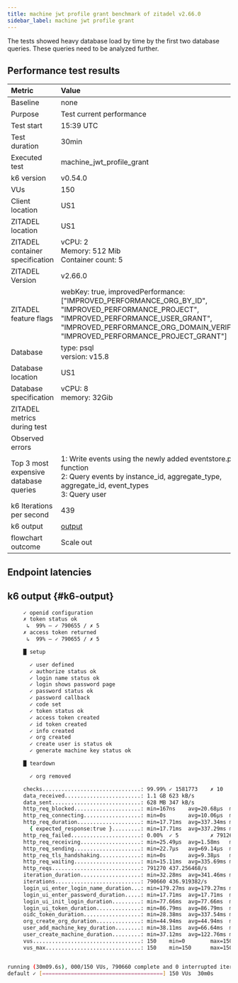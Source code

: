 ```yaml
---
title: machine jwt profile grant benchmark of zitadel v2.66.0
sidebar_label: machine jwt profile grant
---
```


The tests showed heavy database load by time by the first two database queries. These queries need to be analyzed further.

## Performance test results

| Metric                                | Value |
|:--------------------------------------|:------|
| Baseline                              | none  |
| Purpose                               | Test current performance |
| Test start                            | 15:39 UTC |
| Test duration                         | 30min |
| Executed test                         | machine\_jwt\_profile\_grant |
| k6 version                            | v0.54.0 |
| VUs                                   | 150 |
| Client location                       | US1 |
| ZITADEL location                      | US1 |
| ZITADEL container specification       | vCPU: 2<br/> Memory: 512 Mib <br/>Container count: 5 |
| ZITADEL Version                       | v2.66.0 |
| ZITADEL feature flags                 | webKey: true, improvedPerformance: \[\"IMPROVED\_PERFORMANCE\_ORG\_BY\_ID\", \"IMPROVED\_PERFORMANCE\_PROJECT\", \"IMPROVED\_PERFORMANCE\_USER\_GRANT\", \"IMPROVED\_PERFORMANCE\_ORG\_DOMAIN\_VERIFIED\", \"IMPROVED\_PERFORMANCE\_PROJECT\_GRANT\"\] |
| Database                              | type: psql<br />version: v15.8 |
| Database location                     | US1 |
| Database specification                | vCPU: 8<br/> memory: 32Gib |
| ZITADEL metrics during test           |  |
| Observed errors                       |  |
| Top 3 most expensive database queries | 1: Write events using the newly added eventstore.push function<br/>2: Query events by instance\_id, aggregate\_type, aggregate\_id, event\_types<br/>3: Query user<br/> |
| k6 Iterations per second              | 439 |
| k6 output                             | [output](#k6-output) |
| flowchart outcome                     | Scale out |

## Endpoint latencies



<BenchmarkChart testResults={OutputSource} />

## k6 output {#k6-output}

```bash
     ✓ openid configuration
     ✗ token status ok
      ↳  99% — ✓ 790655 / ✗ 5
     ✗ access token returned
      ↳  99% — ✓ 790655 / ✗ 5

     █ setup

       ✓ user defined
       ✓ authorize status ok
       ✓ login name status ok
       ✓ login shows password page
       ✓ password status ok
       ✓ password callback
       ✓ code set
       ✓ token status ok
       ✓ access token created
       ✓ id token created
       ✓ info created
       ✓ org created
       ✓ create user is status ok
       ✓ generate machine key status ok

     █ teardown

       ✓ org removed

     checks...............................: 99.99% ✓ 1581773    ✗ 10    
     data_received........................: 1.1 GB 623 kB/s
     data_sent............................: 628 MB 347 kB/s
     http_req_blocked.....................: min=167ns    avg=20.68µs  max=493.59ms p(50)=468ns    p(95)=717ns    p(99)=928ns   
     http_req_connecting..................: min=0s       avg=10.06µs  max=388.27ms p(50)=0s       p(95)=0s       p(99)=0s      
     http_req_duration....................: min=17.71ms  avg=337.34ms max=16.27s   p(50)=249.03ms p(95)=888.75ms p(99)=1.4s    
       { expected_response:true }.........: min=17.71ms  avg=337.29ms max=3.56s    p(50)=249.03ms p(95)=888.7ms  p(99)=1.4s    
     http_req_failed......................: 0.00%  ✓ 5          ✗ 791265
     http_req_receiving...................: min=25.49µs  avg=1.58ms   max=539.43ms p(50)=89.69µs  p(95)=7.55ms   p(99)=23.46ms 
     http_req_sending.....................: min=22.7µs   avg=69.14µs  max=480.23ms p(50)=59.16µs  p(95)=85.15µs  p(99)=129.88µs
     http_req_tls_handshaking.............: min=0s       avg=9.38µs   max=98.15ms  p(50)=0s       p(95)=0s       p(99)=0s      
     http_req_waiting.....................: min=15.11ms  avg=335.69ms max=16.26s   p(50)=246.91ms p(95)=888.27ms p(99)=1.4s    
     http_reqs............................: 791270 437.256468/s
     iteration_duration...................: min=32.28ms  avg=341.46ms max=16.27s   p(50)=253ms    p(95)=892.49ms p(99)=1.41s   
     iterations...........................: 790660 436.919382/s
     login_ui_enter_login_name_duration...: min=179.27ms avg=179.27ms max=179.27ms p(50)=179.27ms p(95)=179.27ms p(99)=179.27ms
     login_ui_enter_password_duration.....: min=17.71ms  avg=17.71ms  max=17.71ms  p(50)=17.71ms  p(95)=17.71ms  p(99)=17.71ms 
     login_ui_init_login_duration.........: min=77.66ms  avg=77.66ms  max=77.66ms  p(50)=77.66ms  p(95)=77.66ms  p(99)=77.66ms 
     login_ui_token_duration..............: min=86.79ms  avg=86.79ms  max=86.79ms  p(50)=86.79ms  p(95)=86.79ms  p(99)=86.79ms 
     oidc_token_duration..................: min=28.38ms  avg=337.54ms max=16.27s   p(50)=249.17ms p(95)=889.01ms p(99)=1.4s    
     org_create_org_duration..............: min=44.94ms  avg=44.94ms  max=44.94ms  p(50)=44.94ms  p(95)=44.94ms  p(99)=44.94ms 
     user_add_machine_key_duration........: min=38.11ms  avg=66.64ms  max=160.59ms p(50)=60.28ms  p(95)=104.99ms p(99)=112.5ms 
     user_create_machine_duration.........: min=37.12ms  avg=122.76ms max=1.03s    p(50)=78.25ms  p(95)=266.95ms p(99)=306.94ms
     vus..................................: 150    min=0        max=150 
     vus_max..............................: 150    min=150      max=150 


running (30m09.6s), 000/150 VUs, 790660 complete and 0 interrupted iterations
default ✓ [======================================] 150 VUs  30m0s
```

